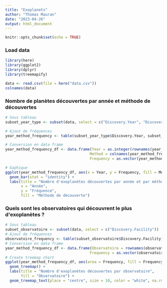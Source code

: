 ```yaml
---
title: "Exoplanets"
author: "Thomas Mauran"
date: "2023-04-26"
output: html_document
---
```


```r
knitr::opts_chunk$set(echo = TRUE)
```

### Load data

```r
library(here)
library(ggplot2)
library(dplyr)
library(treemapify)

data <- read.csv(file = here("data.csv"))
colnames(data)
```

### Nombre de planètes découvertes par année et méthode de découvertes

```r
# Sous tableau
subset_year_type <- subset(data, select = c("Discovery.Year", "Discovery.Method"))

# Ajout de fréquences
year_method_frequency <- table(subset_year_type$Discovery.Year, subset_year_type$Discovery.Method)

# Conversion en data frame
year_method_frequency_df <- data.frame(Year = as.integer(rownames(year_method_frequency)),
                                      Method = colnames(year_method_frequency),
                                      Frequency = as.vector(year_method_frequency))

# Gaphique
ggplot(year_method_frequency_df, aes(x = Year, y = Frequency, fill = Method)) +
  geom_bar(stat = "identity") +
  labs(title = "Nombre d'exoplanètes découvertes par année et par méthode",
       x = "Année",
       y = "Fréquence",
       fill = "Méthode de découverte")
```

### **Quels sont les observatoires qui découvrent le plus d\'exoplanètes ?**

```r
# Sous tableau
subset_observatoire <- subset(data, select = c("Discovery.Facility"))
# Ajout de fréquences
observatoire_frequency <- table(subset_observatoire$Discovery.Facility)
# Conversion en data frame
year_method_frequency_df <- data.frame(Observatoire = rownames(observatoire_frequency),
                                      Frequency = as.vector(observatoire_frequency))
# Create treemap chart
ggplot(year_method_frequency_df, aes(area = Frequency, fill = Frequency, label = Observatoire)) +
  geom_treemap() +
  labs(title = "Nombre d'exoplanètes découvertes par observatoire",
       fill = "Observatoire") +
  geom_treemap_text(place = "centre", size = 10, color = "white", na.rm = TRUE) 
```
